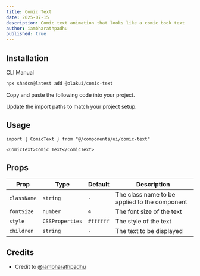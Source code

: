 ```yaml
---
title: Comic Text
date: 2025-07-15
description: Comic text animation that looks like a comic book text
author: iambharathpadhu
published: true
---
```


<ComponentPreview name="comic-text-demo" />

## Installation

<Tabs defaultValue="cli">

<TabsList>
  <TabsTrigger value="cli">CLI</TabsTrigger>
  <TabsTrigger value="manual">Manual</TabsTrigger>
</TabsList>
<TabsContent value="cli">

```bash
npx shadcn@latest add @blakui/comic-text
```

</TabsContent>

<TabsContent value="manual">

<Steps>

<Step>Copy and paste the following code into your project.</Step>

<ComponentSource name="comic-text" />

<Step>Update the import paths to match your project setup.</Step>

</Steps>

</TabsContent>

</Tabs>

## Usage

```tsx showLineNumbers
import { ComicText } from "@/components/ui/comic-text"
```

```tsx showLineNumbers
<ComicText>Comic Text</ComicText>
```

## Props

| Prop        | Type            | Default   | Description                                   |
| ----------- | --------------- | --------- | --------------------------------------------- |
| `className` | `string`        | `-`       | The class name to be applied to the component |
| `fontSize`  | `number`        | `4`       | The font size of the text                     |
| `style`     | `CSSProperties` | `#ffffff` | The style of the text                         |
| `children`  | `string`        | `-`       | The text to be displayed                      |

## Credits

- Credit to [@iambharathpadhu](https://github.com/iambharathpadhu)
